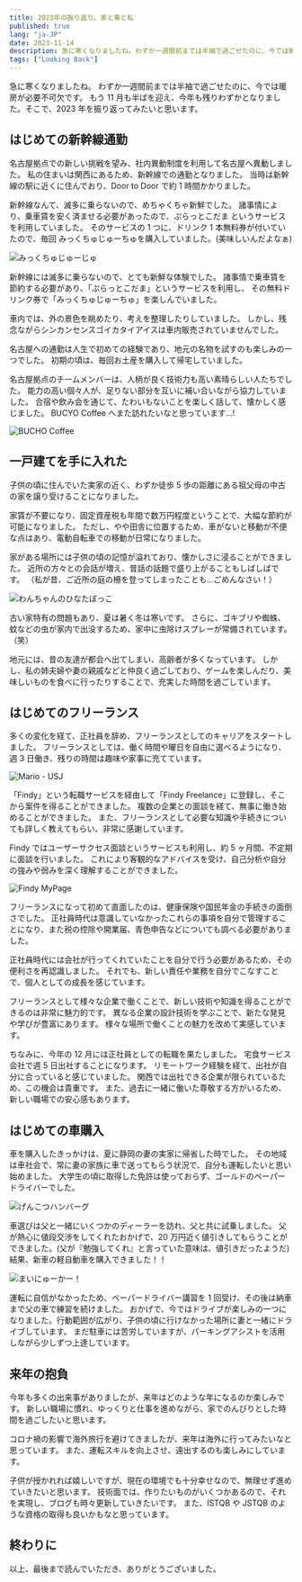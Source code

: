 ```yaml
---
title: 2023年の振り返り。家と車と私
published: true
lang: "ja-JP"
date: 2023-11-14
description: 急に寒くなりましたね。わずか一週間前までは半袖で過ごせたのに、今では暖房が必要不可欠です。もう 11 月も半ばを迎え、今年も残りわずかとなりました。そこで、2023 年を振り返ってみたいと思います。
tags: ["Looking Back"]
---
```



急に寒くなりましたね。
わずか一週間前までは半袖で過ごせたのに、今では暖房が必要不可欠です。
もう 11 月も半ばを迎え、今年も残りわずかとなりました。そこで、2023 年を振り返ってみたいと思います。

## はじめての新幹線通勤

名古屋拠点での新しい挑戦を望み、社内異動制度を利用して名古屋へ異動しました。
私の住まいは関西にあるため、新幹線での通勤となりました。
当時は新幹線の駅に近くに住んでおり、Door to Door で約 1 時間かかりました。

新幹線なんて、滅多に乗らないので、めちゃくちゃ新鮮でした。
諸事情により、乗車賃を安く済ませる必要があったので、ぷらっとこだま というサービスを利用していました。
そのサービスの 1 つに、ドリンク 1 本無料券が付いていたので、毎回 みっくちゅじゅーちゅを購入していました。(美味しいんだよなぁ)

<Image
  src="http://res.cloudinary.com/silverbirder/image/upload/v1699959939/gbuf2gtdwndgmphqocfg.jpg"
  width={82}
  height={245}
  layout="constrained"
  alt="みっくちゅじゅーじゅ"
  href="https://amzn.to/476G9FI"
/>

新幹線には滅多に乗らないので、とても新鮮な体験でした。
諸事情で乗車賃を節約する必要があり、「ぷらっとこだま」というサービスを利用し、
その無料ドリンク券で「みっくちゅじゅーちゅ」を楽しんでいました。

車内では、外の景色を眺めたり、考えを整理したりしていました。
しかし、残念ながらシンカンセンスゴイカタイアイスは車内販売されていませんでした。

名古屋への通勤は人生で初めての経験であり、地元の名物を試すのも楽しみの一つでした。
初期の頃は、毎回お土産を購入して帰宅していました。

名古屋拠点のチームメンバーは、人柄が良く技術力も高い素晴らしい人たちでした。
能力の高い個々人が、足りない部分を互いに補い合いながら協力していました。
合宿や飲み会を通じて、たわいもないことを楽しく話して、懐かしく感じました。
BUCYO Coffee へまた訪れたいなと思っています...!

<Image
  src="http://res.cloudinary.com/silverbirder/image/upload/v1699960292/rtx71dlqvpliatnolzi4.jpg"
  width={222}
  height={166}
  layout="constrained"
  alt="BUCHO Coffee"
  href="https://www.bucyocoffee.com/"
/>

## 一戸建てを手に入れた

子供の頃に住んでいた実家の近く、わずか徒歩 5 歩の距離にある祖父母の中古の家を譲り受けることになりました。

家賃が不要になり、固定資産税も年間で数万円程度ということで、大幅な節約が可能になりました。
ただし、やや田舎に位置するため、車がないと移動が不便な点はあり、電動自転車での移動が日常になりました。

家がある場所には子供の頃の記憶が溢れており、懐かしさに浸ることができました。
近所の方々との会話が増え、昔話の話題で盛り上がることもしばしばです。
（私が昔、ご近所の庭の柵を登ってしまったことも...ごめんなさい！）

<Image
  src="http://res.cloudinary.com/silverbirder/image/upload/v1699960580/xsg40dsgcter43wk5zhs.jpg"
  width={222}
  height={155}
  layout="constrained"
  alt="わんちゃんのひなたぼっこ"
/>

古い家特有の問題もあり、夏は暑く冬は寒いです。
さらに、ゴキブリや蜘蛛、蚊などの虫が家内で出没するため、家中に虫除けスプレーが常備されています。（笑）

地元には、昔の友達が都会へ出てしまい、高齢者が多くなっています。
しかし、私の姉夫婦や妻の親戚などと仲良く過ごしており、ゲームを楽しんだり、美味しいものを食べに行ったりすることで、充実した時間を過ごしています。

## はじめてのフリーランス

多くの変化を経て、正社員を辞め、フリーランスとしてのキャリアをスタートしました。
フリーランスとしては、働く時間や曜日を自由に選べるようになり、週 3 日働き、残りの時間は趣味や家事に充てています。

<Image
  src="http://res.cloudinary.com/silverbirder/image/upload/v1699966272/ucwcjvsz6sizs6cubuoq.jpg"
  width={222}
  height={166}
  layout="constrained"
  alt="Mario - USJ"
/>

「Findy」という転職サービスを経由して「Findy Freelance」に登録し、そこから案件を得ることができました。
複数の企業との面談を経て、無事に働き始めることができました。
また、フリーランスとして必要な知識や手続きについても詳しく教えてもらい、非常に感謝しています。

Findy ではユーザーサクセス面談というサービスも利用し、約 5 ヶ月間、不定期に面談を行いました。
これにより客観的なアドバイスを受け、自己分析や自分の強みや弱みを深く理解することができました。

<Image
  src="http://res.cloudinary.com/silverbirder/image/upload/v1699966620/ljbwgoygpaq7l6btny54.png"
  width={490}
  height={185}
  layout="constrained"
  alt="Findy MyPage"
/>

フリーランスになって初めて直面したのは、健康保険や国民年金の手続きの面倒さでした。
正社員時代は意識していなかったこれらの事項を自分で管理することになり、また税の控除や開業届、青色申告などについても調べる必要がありました。

正社員時代には会社が行ってくれていたことを自分で行う必要があるため、その便利さを再認識しました。
それでも、新しい責任や業務を自分でこなすことで、個人としての成長を感じています。

フリーランスとして様々な企業で働くことで、新しい技術や知識を得ることができるのは非常に魅力的です。
異なる企業の設計技術を学ぶことで、新たな発見や学びが豊富にあります。
様々な場所で働くことの魅力を改めて実感しています。

ちなみに、今年の 12 月には正社員としての転職を果たしました。
宅食サービス会社で週 5 日出社することになります。
リモートワーク経験を経て、出社が自分に合っていると感じていました。
関西では出社できる企業が限られているため、この機会は貴重です。
また、過去に一緒に働いた尊敬する方がいるため、新しい職場での安心感もあります。

## はじめての車購入

車を購入したきっかけは、夏に静岡の妻の実家に帰省した時でした。
その地域は車社会で、常に妻の家族に車で送ってもらう状況で、自分も運転したいと思い始めました。
大学生の頃に取得した免許は使っておらず、ゴールドのペーパードライバーでした。

<Image
  src="http://res.cloudinary.com/silverbirder/image/upload/v1699966849/hyzq4xs08db9wvzyqaqm.jpg"
  width={250}
  height={200}
  layout="constrained"
  alt="げんこつハンバーグ"
/>

車選びは父と一緒にいくつかのディーラーを訪れ、父と共に試乗しました。
父が熱心に値段交渉をしてくれたおかげで、20 万円近く値引きしてもらうことができました。(父が『勉強してくれ』と言っていた意味は、値引きだったようだ)
結果、新車の軽自動車を購入できました！！

<Image
  src="http://res.cloudinary.com/silverbirder/image/upload/v1699961973/bsbvrbok9wi1opctlwqg.png"
  width={146}
  height={172}
  layout="constrained"
  alt="まいにゅーかー！"
  href="https://www3.nissan.co.jp/vehicles/new/dayz.html"
/>

運転に自信がなかったため、ペーパードライバー講習を 1 回受け、その後は納車まで父の車で練習を続けました。
おかげで、今ではドライブが楽しみの一つになりました。行動範囲が広がり、子供の頃に行けなかった場所に妻と一緒にドライブしています。
まだ駐車には苦労していますが、パーキングアシストを活用しながら少しずつ上達しています。

## 来年の抱負

今年も多くの出来事がありましたが、来年はどのような年になるのか楽しみです。
新しい職場に慣れ、ゆっくりと仕事を進めながら、家でのんびりとした時間を過ごしたいと思います。

コロナ禍の影響で海外旅行を避けてきましたが、来年は海外に行ってみたいなと思っています。
また、運転スキルを向上させ、遠出するのも楽しみにしています。

子供が授かれれば嬉しいですが、現在の環境でも十分幸せなので、無理せず進めていきたいと思います。
技術面では、作りたいものがいくつかあるので、それを実現し、ブログも時々更新していきたいです。
また、ISTQB や JSTQB のような資格の取得も良いかもなと思っています。

## 終わりに

以上、最後まで読んでいただき、ありがとうございました。
